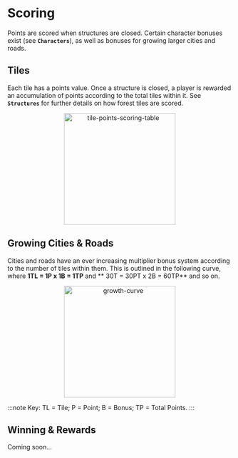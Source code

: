 # Scoring

Points are scored when structures are closed. Certain character bonuses exist (see **`Characters`**), as well as bonuses for growing larger cities and roads.  

## Tiles

Each tile has a points value. Once a structure is closed, a player is rewarded an accumulation of points according to the total tiles within it. See **`Structures`** for further details on how forest tiles are scored.

<div align="center">
    <img width="250" src="tile-points-scoring-table.png" alt="tile-points-scoring-table" />
</div>

## Growing Cities & Roads

Cities and roads have an ever increasing multiplier bonus system according to the number of tiles within them. This is outlined in the following curve, where **1TL = 1P x 1B = 1TP** and ** 30T = 30PT x 2B = 60TP** and so on.

<div align="center">
    <img width="250" src="growth-curve.png" alt="growth-curve" />
</div>

:::note
Key: TL = Tile; P = Point; B = Bonus; TP = Total Points.
:::

## Winning & Rewards

Coming soon...
